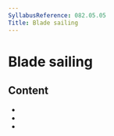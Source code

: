 ```yaml
---
SyllabusReference: 082.05.05
Title: Blade sailing
---
```


# Blade sailing

## Content

- <Link href="082.05.05.01" />
- <Link href="082.05.05.02" />
- <Link href="082.05.05.03" />